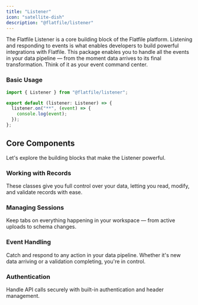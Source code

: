 ```yaml
---
title: "Listener"
icon: "satellite-dish"
description: "@flatfile/listener"
---
```


The Flatfile Listener is a core building block of the Flatfile platform.
Listening and responding to events is what enables developers to build powerful
integrations with Flatfile. This package enables you to handle all the events in
your data pipeline — from the moment data arrives to its final transformation.
Think of it as your event command center.

### Basic Usage

```typescript
import { Listener } from "@flatfile/listener";

export default (listener: Listener) => {
  listener.on("**", (event) => {
    console.log(event);
  });
};
```

## Core Components

Let's explore the building blocks that make the Listener powerful.

### Working with Records

These classes give you full control over your data, letting you read, modify,
and validate records with ease.

### Managing Sessions

Keep tabs on everything happening in your workspace — from active uploads to
schema changes.

### Event Handling

Catch and respond to any action in your data pipeline. Whether it's new data
arriving or a validation completing, you're in control.

### Authentication

Handle API calls securely with built-in authentication and header management.
